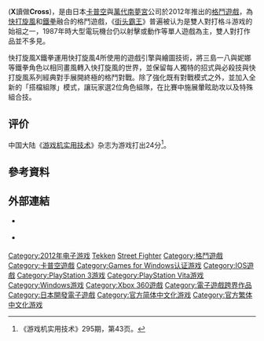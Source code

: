 {{noteTA
| G1=Games
}}
{{Infobox video game
| image =
| caption =
| title = 快打旋風 X 鐵拳
| japanese = ストリートファイター Ｘ 鉄拳
| english = Street Fighter X Tekken
| developer = [[Dimps|Dimps]]<br/>[[卡普空|卡普空]]<br>QLoc <small>（PC版）</small><br/>[[Sucker_Punch_Productions|Sucker Punch Productions]]<small>（PS Vita版）</small>
| publisher = 卡普空
| producer = [[小野義德|小野義德]]
| composer = [[深澤秀行|深澤秀行]]
| genre = [[格鬥遊戲|格鬥遊戲]]
| platforms = [[PlayStation_3|PlayStation 3]]<br>[[PlayStation_Vita|PlayStation Vita]]<br>[[Xbox_360|Xbox 360]]<br>[[Microsoft_Windows|Microsoft Windows]]<ref>[http://www.vg247.com/2011/10/14/street-fighter-x-tekken-gets-release-date-pc-confirmed/ SFxT confirmed for March, PC version announced – details] {{Wayback|url=http://www.vg247.com/2011/10/14/street-fighter-x-tekken-gets-release-date-pc-confirmed/ |date=20160921033645 }}. VG247 (2011-10-15). Retrieved on 2012-01-18.</ref>
| release = '''PlayStation 3、Xbox 360'''{{Vgrelease|NA|March 6, 2012<ref>{{cite web|url=http://www.computerandvideogames.com/300782/news/street-fighter-x-tekken-out-before-april-2012|title=Street Fighter X Tekken out before April 2012|author=Mike Jackson|publisher=ComputerAndVideoGames|access-date=2012-03-10|archive-url=https://www.webcitation.org/69vPzPbs0?url=http://www.computerandvideogames.com/300782/street-fighter-x-tekken-out-before-april-2012/|archive-date=2012-08-15|dead-url=yes}}</ref>|JP|March 8, 2012|EU|March 9, 2012}}<ref>{{cite web|url=http://www.strategyinformer.com/news/15044/capcoms-street-fighter-x-tekken-releasing-march-9th-in-europe|title=Capcom's Street Fighter X Tekken releasing March 9th in Europe|accessdate=2011-10-17|deadurl=yes|archiveurl=https://www.webcitation.org/69vQ0hRmF?url=http://www.strategyinformer.com/news/15044/capcoms-street-fighter-x-tekken-releasing-march-9th-in-europe|archivedate=2012-08-15}}</ref><br />'''Microsoft Windows'''{{Vgrelease|NA|May 11, 2012|EU|May 14, 2012}}<ref>{{Cite web |url=http://www.computerandvideogames.com/335932/street-fighter-x-tekken-new-characters-pc-release-date-confirmed/ |title=存档副本 |access-date=2012-03-10 |archive-date=2014-12-24 |archive-url=https://web.archive.org/web/20141224202327/http://www.computerandvideogames.com/335932/street-fighter-x-tekken-new-characters-pc-release-date-confirmed/ |dead-url=no }}</ref>
}}

{{vgname|快打旋風 X 鐵拳|ja=ストリートファイター X 鉄拳|en=Street Fighter X Tekken}}('''X'''讀做'''Cross''')，是由日本[[卡普空|卡普空]]與[[萬代南夢宮|萬代南夢宮]]公司於2012年推出的[[格鬥遊戲|格鬥遊戲]]，為[[快打旋風|快打旋風]]和[[铁拳系列|鐵拳]]融合的格鬥遊戲，《[[街头霸王|街头霸王]]》普遍被认为是雙人對打格斗游戏的始祖之一，1987年時大型電玩機台仍以射擊或動作等單人遊戲為主，雙人對打作品並不多見。

快打旋風X鐵拳運用快打旋風4所使用的遊戲引擎與繪圖技術，將三島一八與妮娜等鐵拳角色以相同畫風轉入快打旋風的世界，並保留每人獨特的招式與必殺技與快打旋風系列經典對手展開終極的格鬥對戰。除了強化既有對戰模式之外，並加入全新的「搭檔組隊」模式，讓玩家選2位角色組隊，在比賽中施展暈眩助攻以及特殊組合技。

== 评价 ==

中国大陆《[[游戏机实用技术|游戏机实用技术]]》杂志为游戏打出24分<ref>《游戏机实用技术》295期，第43页。</ref>。

== 參考資料 ==
{{Reflist|2}}

== 外部連結 ==

* {{official website|http://www.capcom.co.jp/sfxtk_en/}} {{en icon}}
* {{official website|http://www.capcom.co.jp/sfxtk/}} {{ja icon}}

{{铁拳系列}}

{{DEFAULTSORT:Street Fighter X Tekken}}
[[Category:2012年电子游戏|Category:2012年电子游戏]]
[[Category:街头霸王系列电子游戏|Tekken]]
[[Category:铁拳系列电子游戏|Street Fighter]]
[[Category:格鬥遊戲|Category:格鬥遊戲]]
[[Category:卡普空遊戲|Category:卡普空遊戲]]
[[Category:Games_for_Windows认证游戏|Category:Games for Windows认证游戏]]
[[Category:IOS遊戲|Category:IOS遊戲]]
[[Category:PlayStation_3游戏|Category:PlayStation 3游戏]]
[[Category:PlayStation_Vita游戏|Category:PlayStation Vita游戏]]
[[Category:Windows游戏|Category:Windows游戏]]
[[Category:Xbox_360遊戲|Category:Xbox 360遊戲]]
[[Category:電子遊戲跨界作品|Category:電子遊戲跨界作品]]
[[Category:日本開發電子遊戲|Category:日本開發電子遊戲]]
[[Category:官方简体中文化游戏|Category:官方简体中文化游戏]]
[[Category:官方繁体中文化游戏|Category:官方繁体中文化游戏]]